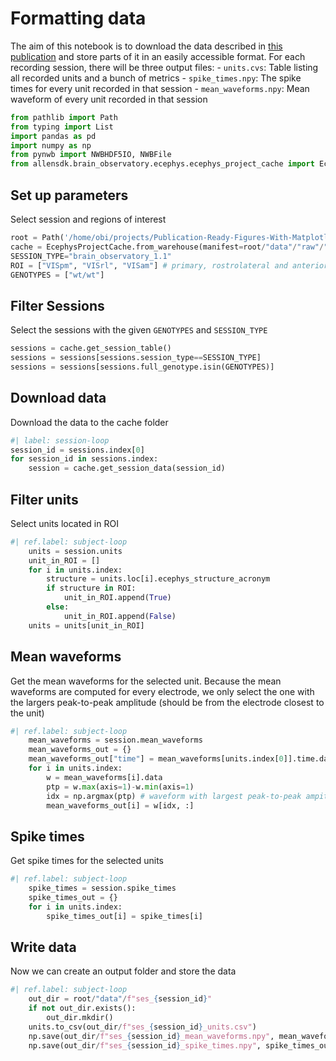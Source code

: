 # Formatting data

The aim of this notebook is to download the data described in [this publication](https://www.nature.com/articles/s41586-020-03171-x) and store parts of it in an easily accessible format.
For each recording session, there will be three output files:
- `units.cvs`: Table listing all recorded units and a bunch of metrics
- `spike_times.npy`: The spike times for every unit recorded in that session
- `mean_waveforms.npy`: Mean waveform of every unit recorded in that session


```python
from pathlib import Path
from typing import List
import pandas as pd
import numpy as np
from pynwb import NWBHDF5IO, NWBFile
from allensdk.brain_observatory.ecephys.ecephys_project_cache import EcephysProjectCache
```

## Set up parameters
Select session and regions of interest
```python
root = Path('/home/obi/projects/Publication-Ready-Figures-With-Matplotlib')
cache = EcephysProjectCache.from_warehouse(manifest=root/"data"/"raw"/"manifest.json")
SESSION_TYPE="brain_observatory_1.1"
ROI = ["VISpm", "VISrl", "VISam"] # primary, rostrolateral and anteriormedial visual cortex
GENOTYPES = ["wt/wt"]
```

## Filter Sessions
Select the sessions with the given `GENOTYPES` and `SESSION_TYPE`
```python
sessions = cache.get_session_table()
sessions = sessions[sessions.session_type==SESSION_TYPE]
sessions = sessions[sessions.full_genotype.isin(GENOTYPES)]
```

## Download data
Download the data to the cache folder
```python
#| label: session-loop
session_id = sessions.index[0]
for session_id in sessions.index:
    session = cache.get_session_data(session_id)
```

## Filter units
Select units located in ROI
```python
#| ref.label: subject-loop
    units = session.units
    unit_in_ROI = []
    for i in units.index:
        structure = units.loc[i].ecephys_structure_acronym
        if structure in ROI:
            unit_in_ROI.append(True)
        else:
            unit_in_ROI.append(False)
    units = units[unit_in_ROI]
```

## Mean waveforms
Get the mean waveforms for the selected unit.
Because the mean waveforms are computed for every electrode, we only select the one with the largers peak-to-peak amplitude (should be from the electrode closest to the unit)
```python
#| ref.label: subject-loop
    mean_waveforms = session.mean_waveforms
    mean_waveforms_out = {}
    mean_waveforms_out["time"] = mean_waveforms[units.index[0]].time.data
    for i in units.index:
        w = mean_waveforms[i].data
        ptp = w.max(axis=1)-w.min(axis=1)
        idx = np.argmax(ptp) # waveform with largest peak-to-peak ampitude
        mean_waveforms_out[i] = w[idx, :]
```

## Spike times
Get spike times for the selected units
```python
#| ref.label: subject-loop
    spike_times = session.spike_times
    spike_times_out = {}
    for i in units.index:
        spike_times_out[i] = spike_times[i]
```

## Write data
Now we can create an output folder and store the data

```python
#| ref.label: subject-loop
    out_dir = root/"data"/f"ses_{session_id}"
    if not out_dir.exists():
        out_dir.mkdir()
    units.to_csv(out_dir/f"ses_{session_id}_units.csv")
    np.save(out_dir/f"ses_{session_id}_mean_waveforms.npy", mean_waveforms_out, allow_pickle=True)
    np.save(out_dir/f"ses_{session_id}_spike_times.npy", spike_times_out, allow_pickle=True)
```

